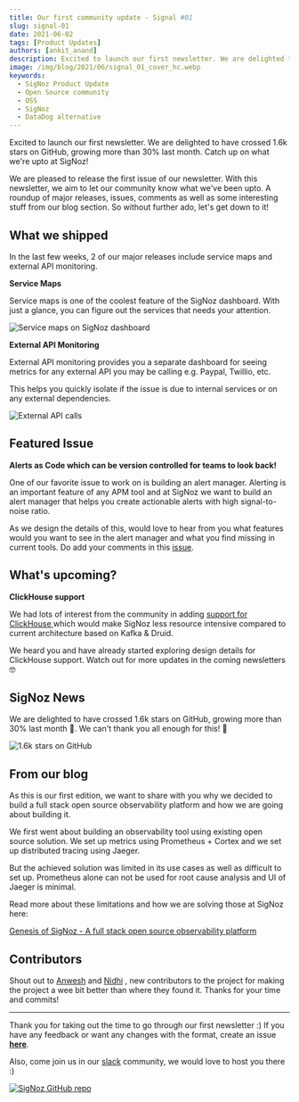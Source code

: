 ```yaml
---
title: Our first community update - Signal #01
slug: signal-01
date: 2021-06-02
tags: [Product Updates]
authors: [ankit_anand]
description: Excited to launch our first newsletter. We are delighted to have crossed 1.6k stars on GitHub, growing more than 30% last month. Catch up on what we're upto at SigNoz!
image: /img/blog/2021/06/signal_01_cover_hc.webp
keywords:
  - SigNoz Product Update
  - Open Source community
  - OSS
  - SigNoz
  - DataDog alternative
---
```


Excited to launch our first newsletter. We are delighted to have crossed 1.6k stars on GitHub, growing more than 30% last month. Catch up on what we're upto at SigNoz!



We are pleased to release the first issue of our newsletter. With this newsletter, we aim to let our community know what we've been upto. A roundup of major releases, issues, comments as well as some interesting stuff from our blog section. So without further ado, let's get down to it!

## What we shipped

In the last few weeks, 2 of our major releases include service maps and external API monitoring.

**Service Maps**

Service maps is one of the coolest feature of the SigNoz dashboard. With just a glance, you can figure out the services that needs your attention.

![Service maps on SigNoz dashboard](/img/blog/2021/05/ezgif.com-gif-maker.gif)



**External API Monitoring**

External API monitoring provides you a separate dashboard for seeing metrics for any external API you may be calling e.g. Paypal, Twillio, etc.

This helps you quickly isolate if the issue is due to internal services or on any external dependencies.

![External API calls](/img/blog/2021/05/external_api.webp)



## Featured Issue

**Alerts as Code which can be version controlled for teams to look back!**

One of our favorite issue to work on is building an alert manager. Alerting is an important feature of any APM tool and at SigNoz we want to build an alert manager that helps you create actionable alerts with high signal-to-noise ratio.

As we design the details of this, would love to hear from you what features would you want to see in the alert manager and what you find missing in current tools. Do add your comments in this [issue](https://signoz.us6.list-manage.com/track/click?u=eff7cdfa1bc1f3234ef2b97f7&id=4b5194297f&e=de89f4dbaa).

## What's upcoming?

**ClickHouse support**

We had lots of interest from the community in adding [support for ClickHouse ](https://signoz.us6.list-manage.com/track/click?u=eff7cdfa1bc1f3234ef2b97f7&id=46980fd8c4&e=de89f4dbaa)which would make SigNoz less resource intensive compared to current architecture based on Kafka & Druid.

We heard you and have already started exploring design details for ClickHouse support. Watch out for more updates in the coming newsletters 🤓

## SigNoz News

We are delighted to have crossed 1.6k stars on GitHub, growing more than 30% last month 🎉. We can't thank you all enough for this! 👏

![1.6k stars on GitHub](/img/blog/2021/05/screenzy-1622043034078-2.webp)



## From our blog

As this is our first edition, we want to share with you why we decided to build a full stack open source observability platform and how we are going about building it.

We first went about building an observability tool using existing open source solution. We set up metrics using Prometheus + Cortex and we set up distributed tracing using Jaeger.

But the achieved solution was limited in its use cases as well as difficult to set up. Prometheus alone can not be used for root cause analysis and UI of Jaeger is minimal.

Read more about these limitations and how we are solving those at SigNoz here:

[Genesis of SigNoz - A full stack open source observability platform](/blog/signoz-vs-prometheus-jaeger/)

## Contributors

Shout out to [Anwesh](https://github.com/anweshknayak) and [Nidhi](https://github.com/nidhi-tandon) , new contributors to the project for making the project a wee bit better than where they found it. Thanks for your time and commits!

---

Thank you for taking out the time to go through our first newsletter :) If you have any feedback or want any changes with the format, create an issue [**here**](https://github.com/SigNoz/signoz).

Also, come join us in our [slack](https://join.slack.com/t/signoz-community/shared_invite/zt-lrjknbbp-J_mI13rlw8pGF4EWBnorJA) community, we would love to host you there :)

[![SigNoz GitHub repo](/img/blog/common/signoz_github.webp)](https://github.com/SigNoz/signoz)
